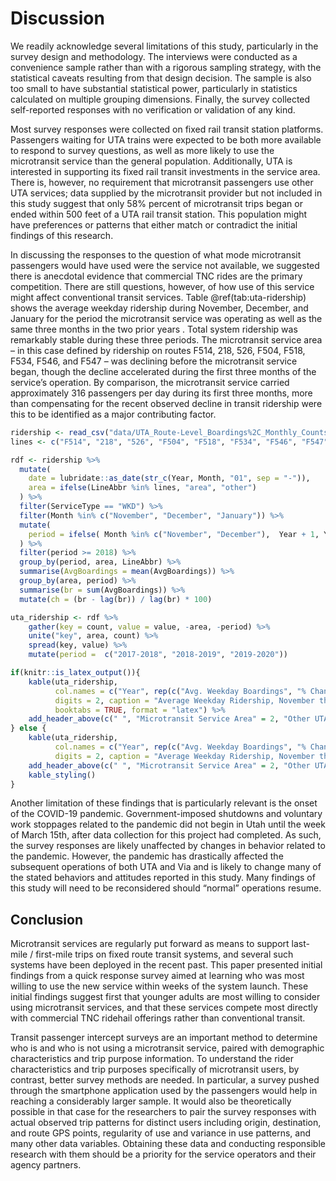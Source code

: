 # Discussion

We readily acknowledge several limitations of this study, particularly in the
survey design and methodology. The interviews were conducted as a convenience
sample rather than with a rigorous sampling strategy, with the statistical
caveats resulting from that design decision. The sample is also too small to
have substantial statistical power, particularly in statistics calculated on
multiple grouping dimensions. Finally, the survey collected self-reported
responses with no verification or validation of any kind.

Most survey responses were collected on fixed rail transit station platforms.
Passengers waiting for UTA trains were expected to be both more available to
respond to survey questions, as well as more likely to use the microtransit
service than the general population. Additionally, UTA is interested in
supporting its fixed rail transit investments in the service area. There is,
however, no requirement that microtransit passengers use other UTA services;
data supplied by the microtransit provider but not included in this study
suggest that only 58\% percent of microtransit trips began or ended within 500
feet of a UTA rail transit station. This population might have preferences or
patterns that either match or contradict the initial findings of this research.

In discussing the responses to the question of what mode microtransit passengers
would have used were the service not available, we suggested there is anecdotal
evidence that commercial TNC rides are the primary competition. There are still
questions, however, of how use of this service might affect conventional transit
services. Table \@ref(tab:uta-ridership) shows the average weekday ridership
during November, December, and January for the period the microtransit service
was operating as well as the same three months in the two prior years
\citet{uta2020boardings}. Total system ridership was remarkably stable during
these three periods. The microtransit service area – in this case defined by
ridership on routes F514, 218, 526, F504, F518, F534, F546, and F547 – was
declining before the microtransit service began, though the decline accelerated
during the first three months of the service’s operation. By comparison, the
microtransit service carried approximately 316 passengers per day during its
first three months, more than compensating for the recent observed decline in
transit ridership were this to be identified as a major contributing factor.

```r
ridership <- read_csv("data/UTA_Route-Level_Boardings%2C_Monthly_Counts.csv") 
lines <- c("F514", "218", "526", "F504", "F518", "F534", "F546", "F547")

rdf <- ridership %>% 
  mutate(
    date = lubridate::as_date(str_c(Year, Month, "01", sep = "-")),
    area = ifelse(LineAbbr %in% lines, "area", "other")
  ) %>%
  filter(ServiceType == "WKD") %>%
  filter(Month %in% c("November", "December", "January")) %>%
  mutate(
    period = ifelse( Month %in% c("November", "December"),  Year + 1, Year )
  ) %>%
  filter(period >= 2018) %>%
  group_by(period, area, LineAbbr) %>%
  summarise(AvgBoardings = mean(AvgBoardings)) %>%
  group_by(area, period) %>%
  summarise(br = sum(AvgBoardings)) %>%
  mutate(ch = (br - lag(br)) / lag(br) * 100) 

uta_ridership <- rdf %>%
    gather(key = count, value = value, -area, -period) %>%
    unite("key", area, count) %>%
    spread(key, value) %>%
    mutate(period =  c("2017-2018", "2018-2019", "2019-2020"))

if(knitr::is_latex_output()){
    kable(uta_ridership,
          col.names = c("Year", rep(c("Avg. Weekday Boardings", "% Change"), 2)), 
          digits = 2, caption = "Average Weekday Ridership, November through January",
          booktabs = TRUE, format = "latex") %>%
    add_header_above(c(" ", "Microtransit Service Area" = 2, "Other UTA Services" = 2))
} else {
    kable(uta_ridership,
          col.names = c("Year", rep(c("Avg. Weekday Boardings", "% Change"), 2)), 
          digits = 2, caption = "Average Weekday Ridership, November through January") %>%
    add_header_above(c(" ", "Microtransit Service Area" = 2, "Other UTA Services" = 2)) %>%
    kable_styling() 
}
```

Another limitation of these findings that is particularly relevant is the onset
of the COVID-19 pandemic. Government-imposed shutdowns and voluntary work
stoppages related to the pandemic did not begin in Utah until the week of March
15th, after data collection for this project had completed. As such, the survey
responses are likely unaffected by changes in behavior related to the pandemic.
However, the pandemic has drastically affected the subsequent operations of both
UTA and Via and is likely to change many of the stated behaviors and attitudes
reported in this study. Many findings of this study will need to be reconsidered
should “normal” operations resume.

## Conclusion

Microtransit services are regularly put forward as means to support last-mile /
first-mile trips on fixed route transit systems, and several such systems have
been deployed in the recent past. This paper presented initial findings from a
quick response survey aimed at learning who was most willing to use the new
service within weeks of the system launch. These initial findings suggest first
that younger adults are most willing to consider using microtransit services,
and that these services compete most directly with commercial TNC ridehail
offerings rather than conventional transit.

Transit passenger intercept surveys are an important method to determine who is
and who is not using a microtransit service, paired with demographic
characteristics and trip purpose information. To understand the rider
characteristics and trip purposes specifically of microtransit users, by
contrast, better survey methods are needed. In particular, a survey pushed
through the smartphone application used by the passengers would help in reaching
a considerably larger sample. It would also be theoretically possible in that
case for the researchers to pair the survey responses with actual observed trip
patterns for distinct users including origin, destination, and route GPS points,
regularity of use and variance in use patterns, and many other data variables.
Obtaining these data and conducting responsible research with them should be a
priority for the service operators and their agency partners.